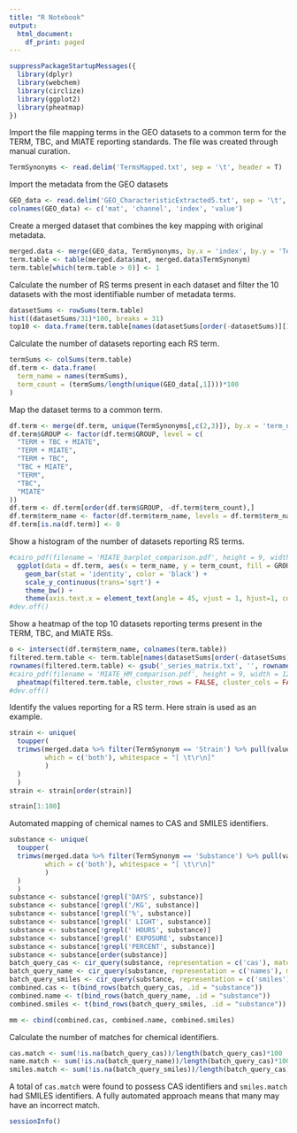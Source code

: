 ```yaml
---
title: "R Notebook"
output:
  html_document:
    df_print: paged
---
```


```r
suppressPackageStartupMessages({
  library(dplyr)
  library(webchem)
  library(circlize)
  library(ggplot2)
  library(pheatmap)
})
```

Import the file mapping terms in the GEO datasets to a common term for the TERM, TBC, and MIATE reporting standards. The file was created through manual curation. 
```r
TermSynonyms <- read.delim('TermsMapped.txt', sep = '\t', header = T)
```

Import the metadata from the GEO datasets
```r
GEO_data <- read.delim('GEO_CharacteristicExtracted5.txt', sep = '\t', header = F)
colnames(GEO_data) <- c('mat', 'channel', 'index', 'value')
```

Create a merged dataset that combines the key mapping with original metadata.
```r
merged.data <- merge(GEO_data, TermSynonyms, by.x = 'index', by.y = 'TermName')
term.table <- table(merged.data$mat, merged.data$TermSynonym)
term.table[which(term.table > 0)] <- 1
```

Calculate the number of RS terms present in each dataset and filter the 10 datasets with the most identifiable number of metadata terms.
```r
datasetSums <- rowSums(term.table)
hist((datasetSums/31)*100, breaks = 31)
top10 <- data.frame(term.table[names(datasetSums[order(-datasetSums)][1:10]), ])
```

Calculate the number of datasets reporting each RS term.
```r
termSums <- colSums(term.table)
df.term <- data.frame(
  term_name = names(termSums),
  term_count = (termSums/length(unique(GEO_data[,1])))*100
)
```

Map the dataset terms to a common term.
```r
df.term <- merge(df.term, unique(TermSynonyms[,c(2,3)]), by.x = 'term_name', by.y = 'TermSynonym', all = TRUE)
df.term$GROUP <- factor(df.term$GROUP, level = c(
  "TERM + TBC + MIATE",
  "TERM + MIATE",
  "TERM + TBC",
  "TBC + MIATE",
  "TERM",
  "TBC",
  "MIATE"
))
df.term <- df.term[order(df.term$GROUP, -df.term$term_count),]
df.term$term_name <- factor(df.term$term_name, levels = df.term$term_name)
df.term[is.na(df.term)] <- 0
```

Show a histogram of the number of datasets reporting RS terms.
```r
#cairo_pdf(filename = 'MIATE_barplot_comparison.pdf', height = 9, width = 12)
  ggplot(data = df.term, aes(x = term_name, y = term_count, fill = GROUP)) +
    geom_bar(stat = 'identity', color = 'black') + 
    scale_y_continuous(trans='sqrt') +
    theme_bw() + 
    theme(axis.text.x = element_text(angle = 45, vjust = 1, hjust=1, colour = 'black'))
#dev.off()
```

Show a heatmap of the top 10 datasets reporting terms present in the TERM, TBC, and MIATE RSs.
```r
o <- intersect(df.term$term_name, colnames(term.table))
filtered.term.table <- term.table[names(datasetSums[order(-datasetSums)][1:15]), o]
rownames(filtered.term.table) <- gsub('_series_matrix.txt', '', rownames(filtered.term.table))
#cairo_pdf(filename = 'MIATE_HM_comparison.pdf', height = 9, width = 12)
  pheatmap(filtered.term.table, cluster_rows = FALSE, cluster_cols = FALSE, color = c('grey', 'red'), border_color = 'black')
#dev.off()
```

Identify the values reporting for a RS term. Here strain is used as an example.
```r
strain <- unique(
  toupper(
  trimws(merged.data %>% filter(TermSynonym == 'Strain') %>% pull(value),
         which = c('both'), whitespace = "[ \t\r\n]"
         )
  )
  )
strain <- strain[order(strain)]

strain[1:100]
```

Automated mapping of chemical names to CAS and SMILES identifiers. 
```r
substance <- unique(
  toupper(
  trimws(merged.data %>% filter(TermSynonym == 'Substance') %>% pull(value),
         which = c('both'), whitespace = "[ \t\r\n]"
         )
  )
  )
substance <- substance[!grepl('DAYS', substance)]
substance <- substance[!grepl('/KG', substance)]
substance <- substance[!grepl('%', substance)]
substance <- substance[!grepl(' LIGHT', substance)]
substance <- substance[!grepl(' HOURS', substance)]
substance <- substance[!grepl(' EXPOSURE', substance)]
substance <- substance[!grepl('PERCENT', substance)]
substance <- substance[order(substance)]
batch_query_cas <- cir_query(substance, representation = c('cas'), match = 'first', verbose = FALSE)
batch_query_name <- cir_query(substance, representation = c('names'), match = 'first', verbose = FALSE)
batch_query_smiles <- cir_query(substance, representation = c('smiles'), match = 'first', verbose = FALSE)
combined.cas <- t(bind_rows(batch_query_cas, .id = "substance"))
combined.name <- t(bind_rows(batch_query_name, .id = "substance"))
combined.smiles <- t(bind_rows(batch_query_smiles, .id = "substance"))

mm <- cbind(combined.cas, combined.name, combined.smiles)
```

Calculate the number of matches for chemical identifiers.
```r
cas.match <- sum(!is.na(batch_query_cas))/length(batch_query_cas)*100
name.match <- sum(!is.na(batch_query_name))/length(batch_query_cas)*100
smiles.match <- sum(!is.na(batch_query_smiles))/length(batch_query_cas)*100
```
A total of `cas.match` were found to possess CAS identifiers and `smiles.match` had SMILES identifiers. A fully automated approach means that many may have an incorrect match. 

```r
sessionInfo()
```

